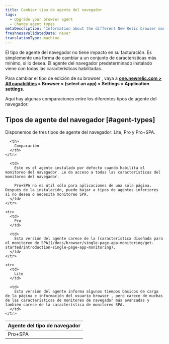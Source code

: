 ```yaml
---
title: Cambiar tipo de agente del navegador
tags:
  - Upgrade your browser agent
  - Change agent types
metaDescription: 'Information about the different New Relic browser monitoring agent types (Lite, Pro, or Pro+SPA).'
freshnessValidatedDate: never
translationType: machine
---
```


El tipo de agente del navegador no tiene impacto en su facturación. Es simplemente una forma de cambiar a un conjunto de características más mínimo, si lo desea. El agente del navegador predeterminado instalado viene con todas las características <InlinePopover type="browser"/>habilitadas.

Para cambiar el tipo de edición de su browser , vaya a <DoNotTranslate>**[one.newrelic.com > All capabilities](https://one.newrelic.com/all-capabilities) > Browser > (select an app) > Settings > Application settings**</DoNotTranslate>.

Aquí hay algunas comparaciones entre los diferentes tipos de agente del navegador:

## Tipos de agente del navegador [#agent-types]

Disponemos de tres tipos de agente del navegador: Lite, Pro y Pro+SPA.

<table>
  <thead>
    <tr>
      <th style={{ width: "150px" }}>
        Agente del tipo de navegador
      </th>

      <th>
        Comparación
      </th>
    </tr>
  </thead>

  <tbody>
    <tr>
      <td>
        Pro+SPA
      </td>

      <td>
        Este es el agente instalado por defecto cuando habilita el monitoreo del navegador. Le da acceso a todas las características del monitoreo del navegador.

        Pro+SPA no es útil sólo para aplicaciones de una sola página. Después de la instalación, puede bajar a tipos de agentes inferiores si no desea o necesita monitoreo SPA.
      </td>
    </tr>

    <tr>
      <td>
        Pro
      </td>

      <td>
        Esta versión del agente carece de la [característica diseñada para el monitoreo de SPA](/docs/browser/single-page-app-monitoring/get-started/introduction-single-page-app-monitoring).
      </td>
    </tr>

    <tr>
      <td>
        Lite
      </td>

      <td>
        Esta versión del agente informa algunos tiempos básicos de carga de la página e información del usuario browser , pero carece de muchas de las características de monitoreo de navegador más avanzadas y también carece de la característica de monitoreo SPA.
      </td>
    </tr>
  </tbody>
</table>